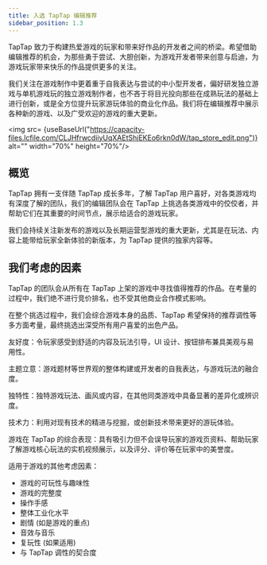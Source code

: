 ```yaml
---
title: 入选 TapTap 编辑推荐
sidebar_position: 1.3
---
```



TapTap 致力于构建热爱游戏的玩家和带来好作品的开发者之间的桥梁。希望借助编辑推荐的机会，为那些勇于尝试、大胆创新，为游戏开发者带来创意与启迪，为游戏玩家带来快乐的作品提供更多的关注。

我们关注在游戏制作中更着重于自我表达与尝试的中小型开发者，偏好研发独立游戏与单机游戏玩的独立游戏制作者，也不吝于将目光投向那些在成熟玩法的基础上进行创新，或是全方位提升玩家游玩体验的商业化作品。我们将在编辑推荐中展示各种新的游戏、以及广受欢迎的游戏的重大更新。

<img src= {useBaseUrl("https://capacity-files.lcfile.com/CLJHfrwcdiiyUqXAEtShjEKEo6rkn0dW/tap_store_edit.png")} alt="" width="70%" height="70%"/>

## 概览

TapTap 拥有一支伴随 TapTap 成长多年，了解 TapTap 用户喜好，对各类游戏均有深度了解的团队，我们的编辑团队会在 TapTap 上挑选各类游戏中的佼佼者，并帮助它们在其重要的时间节点，展示给适合的游戏玩家。

我们会持续关注新发布的游戏以及长期运营型游戏的重大更新，尤其是在玩法、内容上能带给玩家全新体验的新版本，为 TapTap 提供的独家内容等。

## 我们考虑的因素

TapTap 的团队会从所有在 TapTap 上架的游戏中寻找值得推荐的作品。在考量的过程中，我们绝不进行竞价排名，也不受其他商业合作模式影响。

在整个挑选过程中，我们会综合游戏本身的品质、TapTap 希望保持的推荐调性等多方面考量，最终挑选出深受所有用户喜爱的出色产品。

友好度：令玩家感受到舒适的内容及玩法引导，UI 设计、按钮排布兼具美观与易用性。

主题立意：游戏题材等世界观的整体构建或开发者的自我表达，与游戏玩法的融合度。

独特性：独特游戏玩法、画风或内容，在其他同类游戏中具备显著的差异化或辨识度。

技术力：利用对现有技术的精进与挖掘，或创新技术带来更好的游玩体验。

游戏在 TapTap 的综合表现：具有吸引力但不会误导玩家的游戏页资料、帮助玩家了解游戏核心玩法的实机视频展示，以及评分、评价等在玩家中的美誉度。

适用于游戏的其他考虑因素：
- 游戏的可玩性与趣味性
- 游戏的完整度
- 操作手感
- 整体工业化水平
- 剧情 (如是游戏的重点)
- 音效与音乐
- 复玩性 (如果适用)
- 与 TapTap 调性的契合度

